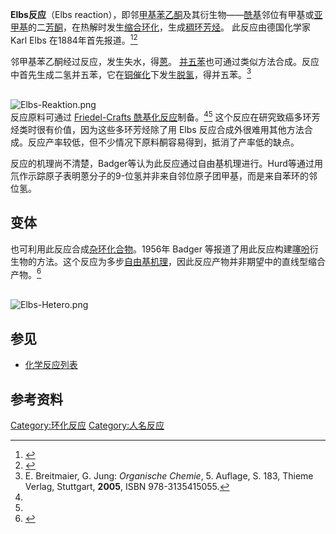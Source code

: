 '''Elbs反应'''（Elbs reaction），即邻[[甲基|甲基]][[苯乙酮|苯乙酮]]及其衍生物——[[酰基|酰基]]邻位有甲基或[[亚甲基|亚甲基]]的二[[芳基|芳]][[酮|酮]]，在热解时发生[[缩合|缩合]][[环化|环化]]，生成[[稠环芳烃|稠环芳烃]]。 此反应由德国化学家 Karl Elbs 在1884年首先报道。<ref name=elbs>{{cite journal en|author=K. Elbs, E. Larsen|title=Ueber Paraxylylphenylketon|journal=[[Chemische_Berichte|Ber. Dtsch. Chem. Ges.]]|year=1884|volume=17|issue=2|pages=2847–2849|doi=10.1002/cber.188401702247}}</ref><ref name=elbs2>{{cite journal en|author=K. Elbs|title=Beiträge zur Kenntniss aromatischer Ketone. Erste Mittheilung|journal=[[Journal_für_Praktische_Chemie|J. Prakt. Chem.]]|year=1886|volume=33|issue=1|pages=180–188|doi=10.1002/prac.18860330119}}</ref>

邻甲基苯乙酮经过反应，发生失水，得[[蒽|蒽]]。 [[并五苯|并五苯]]也可通过类似方法合成。反应中首先生成二氢并五苯，它在[[铜|铜]][[催化|催化]]下发生[[脱氢|脱氢]]，得并五苯。<ref name=breit>E. Breitmaier, G. Jung: ''Organische Chemie'', 5. Auflage, S. 183, Thieme Verlag, Stuttgart, '''2005''', ISBN 978-3135415055.</ref>
 
<br />
[[Image:Elbs-Reaktion.png|center]]
<br />

反应原料可通过 [[Friedel-Crafts酰基化反应|Friedel-Crafts 酰基化反应]]制备。<ref name=elbs2/><ref name=breit/> 这个反应在研究致癌多环芳烃类时很有价值，因为这些多环芳烃除了用 Elbs 反应合成外很难用其他方法合成。反应产率较低，但不少情况下原料酮容易得到，抵消了产率低的缺点。

反应的机理尚不清楚，Badger等认为此反应通过自由基机理进行。Hurd等通过用氘作示踪原子表明蒽分子的9-位氢并非来自邻位原子团甲基，而是来自苯环的邻位氢。

== 变体 ==
也可利用此反应合成[[杂环化合物|杂环化合物]]。1956年 Badger 等报道了用此反应构建[[噻吩|噻吩]]衍生物的方法。这个反应为多步[[自由基机理|自由基机理]]，因此反应产物并非期望中的直线型缩合产物。<ref>{{cite journal en|author=G. M. Badger, B. J. Christie|title=Polynuclear heterocyclic systems. Part X. The elbs reaction with heterocyclic ketones|journal=[[Journal_of_the_Chemical_Society|J. Chem. Soc.]]|year=1956|pages=3435–3437|doi=10.1039/JR9560003435}}</ref>

<br />
[[Image:Elbs-Hetero.png|center]]

==参见==
*[[化学反应列表|化学反应列表]]

==参考资料==
{{reflist}}

[[Category:环化反应|Category:环化反应]]
[[Category:人名反应|Category:人名反应]]